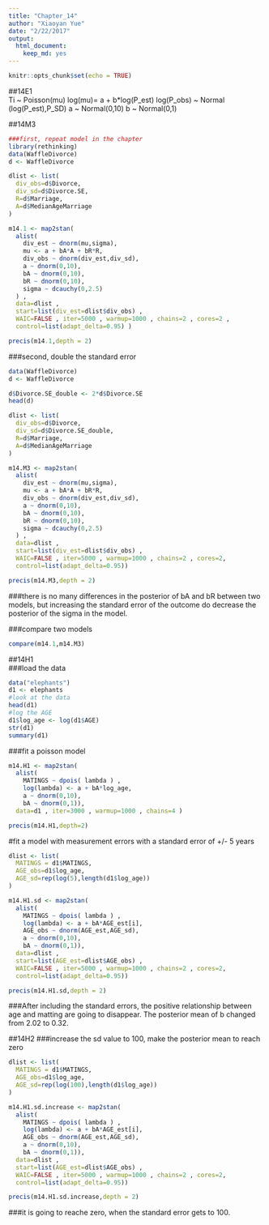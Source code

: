 ```yaml
---
title: "Chapter_14"
author: "Xiaoyan Yue"
date: "2/22/2017"
output: 
  html_document: 
    keep_md: yes
---
```


```r
knitr::opts_chunk$set(echo = TRUE)
```

##14E1  
Ti ~ Poisson(mu)
log(mu)= a + b*log(P_est)
log(P_obs) ~ Normal (log(P_est),P_SD)
a ~ Normal(0,10)
b ~ Normal(0,1)


##14M3
```r
###first, repeat model in the chapter
library(rethinking)
data(WaffleDivorce)
d <- WaffleDivorce

dlist <- list(
  div_obs=d$Divorce,
  div_sd=d$Divorce.SE,
  R=d$Marriage,
  A=d$MedianAgeMarriage
)

m14.1 <- map2stan(
  alist(
    div_est ~ dnorm(mu,sigma),
    mu <- a + bA*A + bR*R,
    div_obs ~ dnorm(div_est,div_sd),
    a ~ dnorm(0,10),
    bA ~ dnorm(0,10),
    bR ~ dnorm(0,10),
    sigma ~ dcauchy(0,2.5)
  ) ,
  data=dlist ,
  start=list(div_est=dlist$div_obs) ,
  WAIC=FALSE , iter=5000 , warmup=1000 , chains=2 , cores=2 ,
  control=list(adapt_delta=0.95) )

precis(m14.1,depth = 2)
```

###second, double the standard error
```r
data(WaffleDivorce)
d <- WaffleDivorce

d$Divorce.SE_double <- 2*d$Divorce.SE
head(d)

dlist <- list(
  div_obs=d$Divorce,
  div_sd=d$Divorce.SE_double,
  R=d$Marriage,
  A=d$MedianAgeMarriage
)

m14.M3 <- map2stan(
  alist(
    div_est ~ dnorm(mu,sigma),
    mu <- a + bA*A + bR*R,
    div_obs ~ dnorm(div_est,div_sd),
    a ~ dnorm(0,10),
    bA ~ dnorm(0,10),
    bR ~ dnorm(0,10),
    sigma ~ dcauchy(0,2.5)
  ) ,
  data=dlist ,
  start=list(div_est=dlist$div_obs) ,
  WAIC=FALSE , iter=5000 , warmup=1000 , chains=2 , cores=2,
  control=list(adapt_delta=0.95))

precis(m14.M3,depth = 2)
```
  
###there is no many differences in the posterior of bA and bR between two models, but increasing the standard error of the outcome do decrease the posterior of the sigma in the model.


###compare two models
```r
compare(m14.1,m14.M3)
```

##14H1  
###load the data
```r
data("elephants")
d1 <- elephants
#look at the data
head(d1)
#log the AGE
d1$log_age <- log(d1$AGE)
str(d1)
summary(d1)
```
  
###fit a poisson model
```r
m14.H1 <- map2stan(
  alist(
    MATINGS ~ dpois( lambda ) ,
    log(lambda) <- a + bA*log_age,
    a ~ dnorm(0,10),
    bA ~ dnorm(0,1)),
  data=d1 , iter=3000 , warmup=1000 , chains=4 )

precis(m14.H1,depth=2)
```
#fit a model with measurement errors with a standard error of +/- 5 years
```r
dlist <- list(
  MATINGS = d1$MATINGS,
  AGE_obs=d1$log_age,
  AGE_sd=rep(log(5),length(d1$log_age))
)

m14.H1.sd <- map2stan(
  alist(
    MATINGS ~ dpois( lambda ) ,
    log(lambda) <- a + bA*AGE_est[i],
    AGE_obs ~ dnorm(AGE_est,AGE_sd),
    a ~ dnorm(0,10),
    bA ~ dnorm(0,1)),
  data=dlist ,
  start=list(AGE_est=dlist$AGE_obs) ,
  WAIC=FALSE , iter=5000 , warmup=1000 , chains=2 , cores=2,
  control=list(adapt_delta=0.95))

precis(m14.H1.sd,depth = 2)

```
  
###After including the standard errors, the positive relationship between age and matting are going to disappear. The posterior mean of b changed from 2.02 to 0.32.  

  
##14H2
###increase the sd value to 100, make the posterior mean to reach zero 
```r
dlist <- list(
  MATINGS = d1$MATINGS,
  AGE_obs=d1$log_age,
  AGE_sd=rep(log(100),length(d1$log_age))
)

m14.H1.sd.increase <- map2stan(
  alist(
    MATINGS ~ dpois( lambda ) ,
    log(lambda) <- a + bA*AGE_est[i],
    AGE_obs ~ dnorm(AGE_est,AGE_sd),
    a ~ dnorm(0,10),
    bA ~ dnorm(0,1)),
  data=dlist ,
  start=list(AGE_est=dlist$AGE_obs) ,
  WAIC=FALSE , iter=5000 , warmup=1000 , chains=2 , cores=2,
  control=list(adapt_delta=0.95))

precis(m14.H1.sd.increase,depth = 2)
```
  
###it is going to reache zero, when the standard error gets to 100.
